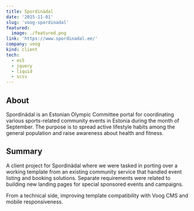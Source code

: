 ```yaml
---
title: Spordinädal
date: '2015-11-01'
slug: 'voog-spordinadal'
featured:
  image: ./featured.png
link: 'https://www.spordinadal.ee/'
company: voog
kind: client
tech:
  - es5
  - jquery
  - liquid
  - scss
---
```


## About

Spordinädal is an Estonian Olympic Committee portal for coordinating various sports-related community events in Estonia during the month of September. The purpose is to spread active lifestyle habits among the general population and raise awareness about health and fitness.

## Summary

A client project for Spordinädal where we were tasked in porting over a working template from an existing community service that handled event listing and booking solutions.
Separate requirements were related to building new landing pages for special sponsored events and campaigns.

From a technical side, improving template compatibility with Voog CMS and mobile responsiveness.
